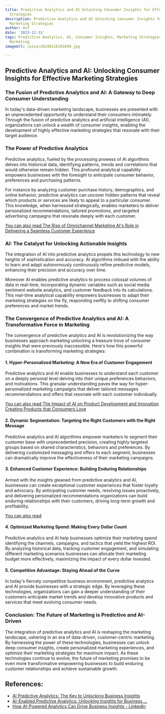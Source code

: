 ```yaml
---
title: Predictive Analytics and AI Unlocking Consumer Insights for Effective Marketing
  Strategies
description: Predictive Analytics and AI Unlocking Consumer Insights for Effective
  Marketing Strategies
author: Usf
date: '2023-12-31'
tags: Predictive Analytics, AI, Consumer Insights, Marketing Strategies, Effective
  Marketing
imageUrl: /pixa/20240116201849.jpg

---
```

## Predictive Analytics and AI: Unlocking Consumer Insights for Effective Marketing Strategies

### The Fusion of Predictive Analytics and AI: A Gateway to Deep Consumer Understanding

In today's data-driven marketing landscape, businesses are presented with an unprecedented opportunity to understand their consumers intimately. Through the fusion of predictive analytics and  artificial intelligence (AI), organizations can unlock a wealth of consumer insights, enabling the development of highly effective marketing strategies that resonate with their target  audience.

### The  Power of Predictive Analytics

Predictive analytics,  fueled by the  processing prowess of AI algorithms delves into historical  data, identifying patterns, trends and correlations that would  otherwise remain  hidden. This profound analytical capability empowers businesses with the foresight to anticipate consumer behavior, preferences and  purchasing  patterns. 

For instance by analyzing customer purchase history, demographics, and online behavior, predictive analytics can uncover hidden patterns that reveal which products  or  services are likely to appeal to a  particular consumer. This knowledge, when harnessed strategically, enables  marketers to deliver personalized recommendations, tailored promotions, and targeted advertising campaigns that resonate deeply with each customer.

[You can also read  The Rise of Omnichannel  Marketing  AI's  Role in Delivering a Seamless Customer Experience](The%20Rise%20of%20Omnichannel%20Marketing%20AI%27s%20Role%20in%20Delivering%20a%20Seamless%20Customer%20Experience)


### AI: The Catalyst for Unlocking Actionable Insights

The integration of AI  into predictive analytics propels this  technology to new heights of sophistication  and accuracy. AI algorithms imbued with the ability to learn and adapt autonomously continuously  refine predictive models, enhancing their precision and accuracy over time.

Moreover AI enables predictive analytics to  process colossal volumes of data in real-time, incorporating dynamic variables such as social media sentiment website analytics, and  customer feedback into its calculations. This real-time analytical capability empowers businesses  to adapt their marketing strategies on the fly, responding  swiftly to shifting consumer preferences and market trends.

### The Convergence  of Predictive Analytics and  AI: A Transformative Force in  Marketing

The convergence of predictive analytics and AI is revolutionizing the way businesses approach marketing unlocking  a treasure trove of consumer insights that were previously inaccessible. Here's how this powerful combination is transforming marketing strategies:

#### 1. Hyper-Personalized  Marketing: A New Era of Customer Engagement

Predictive analytics and  AI enable businesses to understand each customer on a deeply personal level delving into their unique preferences behaviors, and motivations. This granular understanding paves the way for hyper-personalized marketing  campaigns that deliver tailored messages recommendations and offers that resonate with each  customer individually.

[You can also  read The Impact  of AI on Product Development  and Innovation Creating Products that  Consumers Love](The%20Impact%20of%20AI%20on%20Product%20Development%20and%20Innovation%20Creating%20Products%20that%20Consumers%20Love)


#### 2. Dynamic Segmentation: Targeting the Right Customers with the Right Message

Predictive analytics and AI algorithms empower  marketers  to segment  their customer base with unprecedented precision, creating highly targeted groups based on shared characteristics, behaviors and  preferences. By delivering  customized messaging and offers  to  each segment,  businesses can dramatically improve the effectiveness of their marketing campaigns.

#### 3. Enhanced Customer Experience: Building Enduring Relationships

Armed with the insights  gleaned  from predictive analytics and AI, businesses  can create exceptional customer experiences that foster  loyalty and advocacy. By anticipating customer needs, resolving issues proactively, and delivering personalized recommendations organizations can build enduring relationships with their customers, driving  long-term growth and profitability.

[You can  also read ]()


#### 4. Optimized Marketing Spend: Making Every Dollar Count

Predictive analytics  and AI help businesses  optimize their marketing spend identifying the channels, campaigns, and tactics that yield the highest ROI. By analyzing historical data, tracking customer  engagement, and simulating different marketing scenarios businesses can allocate  their  marketing budget more effectively, maximizing the impact of every  dollar invested.

####  5. Competitive Advantage:  Staying Ahead of the Curve

In today's fiercely competitive business environment, predictive analytics  and AI provide businesses with a strategic  edge. By leveraging these technologies, organizations can gain a deeper understanding of their customers anticipate market trends and develop innovative  products and  services that meet evolving consumer  needs.

### Conclusion: The Future of Marketing is Predictive and AI-Driven

The integration of predictive analytics and AI is reshaping the marketing landscape, ushering in an era of data-driven, customer-centric marketing. By harnessing the power of these technologies, businesses can unlock deep consumer  insights, create personalized marketing experiences, and optimize  their  marketing strategies for maximum impact. As these technologies continue to evolve, the future of marketing promises to  be even more transformative empowering businesses to build enduring customer relationships and achieve sustainable growth.

## References:
- [AI Predictive Analytics: The Key to Unlocking Business Insights](https://mailchimp.com/resources/ai-predictive-analytics/)
- [AI-Enabled Predictive Analytics: Unlocking Insights for Business ...](https://www.linkedin.com/pulse/ai-enabled-predictive-analytics-unlocking-insights-business-thyne)
- [How AI-Powered Analytics Can Drive Business Insights - LinkedIn](https://www.linkedin.com/pulse/unlocking-growth-opportunities-how-ai-powered-analytics-can-drive)
